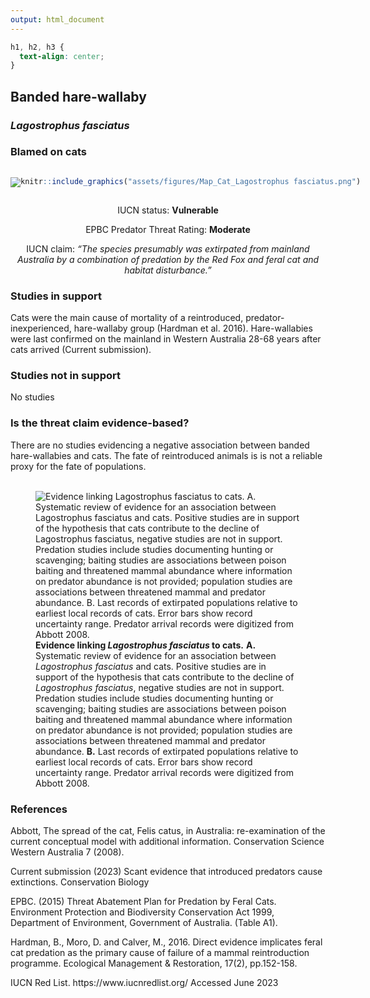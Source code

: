 ```yaml
---
output: html_document
---
```

```css
h1, h2, h3 {
  text-align: center;
}
```

## **Banded hare-wallaby**
### *Lagostrophus fasciatus*
### Blamed on cats

:::: {style="display: flex;"}

[![](assets/photos/Lagostrophus fasciatus.png)](https://www.inaturalist.org/photos/96201735?size=original)

::: {}

:::

::: {}
  ```r
  knitr::include_graphics("assets/figures/Map_Cat_Lagostrophus fasciatus.png")
  ```
:::

::::
<center>
IUCN status: **Vulnerable**

EPBC Predator Threat Rating: **Moderate**

IUCN claim: *"The species presumably was extirpated from mainland Australia by a combination of predation by the Red Fox and feral cat and habitat disturbance."*

</center>

### Studies in support

Cats were the main cause of mortality of a reintroduced, predator-inexperienced, hare-wallaby group (Hardman et al. 2016). Hare-wallabies were last confirmed on the mainland in Western Australia 28-68 years after cats arrived (Current submission).

### Studies not in support

No studies

### Is the threat claim evidence-based?

There are no studies evidencing a negative association between banded hare-wallabies and cats. The fate of reintroduced animals is is not a reliable proxy for the fate of populations.
<br>
<br>

![**Evidence linking *Lagostrophus fasciatus* to cats.** **A.** Systematic review of evidence for an association between *Lagostrophus fasciatus* and cats. Positive studies are in support of the hypothesis that cats contribute to the decline of *Lagostrophus fasciatus*, negative studies are not in support. Predation studies include studies documenting hunting or scavenging; baiting studies are associations between poison baiting and threatened mammal abundance where information on predator abundance is not provided; population studies are associations between threatened mammal and predator abundance. **B.** Last records of extirpated populations relative to earliest local records of cats. Error bars show record uncertainty range. Predator arrival records were digitized from Abbott 2008.](assets/figures/Main_Evidence_Cat_Lagostrophus fasciatus.png)

### References

Abbott, The spread of the cat, Felis catus, in Australia: re-examination of the current conceptual model with additional information. Conservation Science Western Australia 7 (2008).

Current submission (2023) Scant evidence that introduced predators cause extinctions. Conservation Biology

EPBC. (2015) Threat Abatement Plan for Predation by Feral Cats. Environment Protection and Biodiversity Conservation Act 1999, Department of Environment, Government of Australia. (Table A1).

Hardman, B., Moro, D. and Calver, M., 2016. Direct evidence implicates feral cat predation as the primary cause of failure of a mammal reintroduction programme. Ecological Management & Restoration, 17(2), pp.152-158.

IUCN Red List. https://www.iucnredlist.org/ Accessed June 2023


